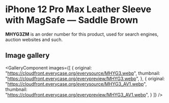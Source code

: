 
# iPhone 12 Pro Max Leather Sleeve with MagSafe — Saddle Brown

<Callout type='info' emoji='👉🏻'>**MHYG3ZM** is an order number for this product, used for search engines, auction websites and such.</Callout>

## Image gallery

<GalleryComponent
    images={[
      {
        original: "https://cloudfront.everycase.org/everysource/MHYG3.webp",
        thumbnail: "https://cloudfront.everycase.org/everypreview/MHYG3.webp",
      },
      {
        original: "https://cloudfront.everycase.org/everysource/MHYG3_AV1.webp",
        thumbnail: "https://cloudfront.everycase.org/everypreview/MHYG3_AV1.webp",
      }
    ]}
  />
